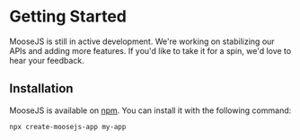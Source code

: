 # Getting Started
MooseJS is still in active development. We're working on stabilizing our APIs and adding more features. If you'd like to take it for a spin, we'd love to hear your feedback.

## Installation
MooseJS is available on [npm](https://www.npmjs.com/package/moosejs). You can install it with the following command:

```bash filename="Terminal" copy
npx create-moosejs-app my-app
```